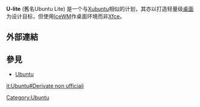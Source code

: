 {{noteTA
|G1=IT
}}
{{Expand|time=2010-10-20}}
{{Expert|time=2010-10-20}}
{{Infobox_OS
|name =U-lite Linux
|logo = 
|screenshot = 
|caption = 
|developer = U-lite Linux Project
|family = [[Unix-like|Unix-like]]
|source_model = [[Open_source|Open source]]
|latest_test_version = 0.9 alpha 2<ref>{{cite web |url=http://u-lite.org/content/u-lite-09-alpha-2 |title=http://u-lite.org/content/u-lite-09-alpha-2; U-lite Linux |publisher=u-lite.org |date= |accessdate=2009-06-08 |archive-date=2017-03-28 |archive-url=https://web.archive.org/web/20170328025221/http://u-lite.org/content/u-lite-09-alpha-2 |dead-url=yes }}</ref> 
|latest_test_date = {{release date|2009|06|06}}
|kernel_type = [[Monolithic_kernel|Monolithic]]
|ui = [[LXDE|LXDE]]
|license = [[GNU_General_Public_License|GNU General Public License]]及其他條款
|working_state = 已停止支援
| updatemodel = [[高級包裝工具|APT]] (front-ends available)
| package_manager = [[dpkg|dpkg]]
| supported_platforms = [[IA-32|IA-32]], [[x86-64|x86-64]]
|website = [http://www.u-lite.org/ www.u-lite.org]（網站已刪除）
}}
'''U-lite''' (舊名Ubuntu Lite) 是一个与[[Xubuntu|Xubuntu]]相似的计划，其亦以打造轻量级[[桌面|桌面]]为设计目标，但使用[[IceWM|IceWM]]作桌面环境而非[[Xfce|Xfce]]。

== 外部連結 ==
{{reflist}}

== 參見 ==
*[[Ubuntu|Ubuntu]]

[[Category:Ubuntu|Category:Ubuntu]]


{{compu-stub}}
{{Linux-stub}}

[[it:Ubuntu#Derivate_non_ufficiali|it:Ubuntu#Derivate non ufficiali]]